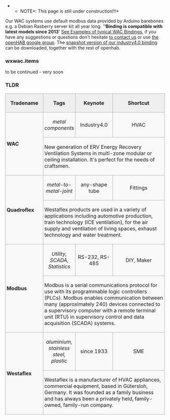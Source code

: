 **NOTE*: This page is still under construction!!!*

Our WAC systems use default modbus data provided by Arduino barebones e.g. a Debian Rasberry server kit all year long. '''''Binding is compatible with latest models since 2013'''' [http://wiki.openhab-samples.googlecode.com/hg/ See Examples of typical WAC Bindings], if you have any suggestions or questions don't hesitate [https://github.com/westaflex to contact us] or use [https://github.com/westaflex the openHAB google group]. The [https://code.google.com/p/industry40/ snapshot version of our industry4.0 binding] can be downloaded, together with the rest of openhab.

=== wxwac.items ===
to be continued - very soon


=== TLDR ===
{| style="margin: 1em 1em 1em 0; border: 1px #aaaaaa solid; border-collapse: collapse;"
|-
! width="150" style="border: 1px #aaaaaa solid; padding: 0.2em; background: #efefef; text-align: center;" | Tradename !! style="border: 1px #aaaaaa solid; padding: 0.2em; background: #efefef; text-align: center;" | Tags !! width="150" style="border: 1px #aaaaaa solid; padding: 0.2em; background: #efefef; text-align: center;" | Keynote !! width="300" style="border: 1px #aaaaaa solid; padding: 0.2em; background: #efefef; text-align: center;" | Shortcut
|-
|rowspan="2" style="border: 1px #aaaaaa solid; padding: 0.2em; background: #f9f9f9;" | '''WAC''' || align="center" style="border: 1px #aaaaaa solid; padding: 0.2em; background: #f9f9f9;" | ''metal components'' || align="center" style="border: 1px #aaaaaa solid; padding: 0.2em; background: #f9f9f9;" | Industry4.0 || align="center" style="border: 1px #aaaaaa solid; padding: 0.2em; background: #f9f9f9;" |HVAC
|-
|colspan="4" style="border: 1px #aaaaaa solid; padding: 0.2em; background: #f9f9f9;" | New generation of ERV Energy Recovery Ventilation Systems in multi-zone modular or ceiling installation. It's perfect for the needs of craftsmen.
|-
|rowspan="2" style="border: 1px #aaaaaa solid; padding: 0.2em; background: #f9f9f9;" | '''Quadroflex''' || align="center" style="border: 1px #aaaaaa solid; padding: 0.2em; background: #f9f9f9;" | ''metal-to-metal-joint'' || align="center" style="border: 1px #aaaaaa solid; padding: 0.2em; background: #f9f9f9;" | any-shape tube || align="center" style="border: 1px #aaaaaa solid; padding: 0.2em; background: #f9f9f9;" |Fittings
|-
|colspan="4" style="border: 1px #aaaaaa solid; padding: 0.2em; background: #f9f9f9;" | Westaflex products are used in a variety of applications including automotive production, train technology (ICE ventilation), for the air supply and ventilation of living spaces, exhaust technology and water treatment.
|-
|rowspan="2" style="border: 1px #aaaaaa solid; padding: 0.2em; background: #f9f9f9;" | '''Modbus''' || align="center" style="border: 1px #aaaaaa solid; padding: 0.2em; background: #f9f9f9;" | ''Utility, SCADA, Statistics'' || align="center" style="border: 1px #aaaaaa solid; padding: 0.2em; background: #f9f9f9;" | RS-232, RS-485 || align="center" style="border: 1px #aaaaaa solid; padding: 0.2em; background: #f9f9f9;" |DIY, Maker
|-
|colspan="4" style="border: 1px #aaaaaa solid; padding: 0.2em; background: #f9f9f9;" | Modbus is a serial communications protocol for use with its programmable logic controllers (PLCs). Modbus enables communication between many (approximately 240) devices connected to a supervisory computer with a remote terminal unit (RTU) in supervisory control and data acquisition (SCADA) systems.
|-
|rowspan="2" style="border: 1px #aaaaaa solid; padding: 0.2em; background: #f9f9f9;" | '''Westaflex''' || align="center" style="border: 1px #aaaaaa solid; padding: 0.2em; background: #f9f9f9;" | ''aluminium, stainless steel, plastic'' || align="center" style="border: 1px #aaaaaa solid; padding: 0.2em; background: #f9f9f9;" | since 1933 || align="center" style="border: 1px #aaaaaa solid; padding: 0.2em; background: #f9f9f9;" |SME
|-
|colspan="4" style="border: 1px #aaaaaa solid; padding: 0.2em; background: #f9f9f9;" | Westaflex is a manufacturer of HVAC appliances, commercial equipment, based in Gütersloh, Germany. It was founded as a family business and has always been a privately held, family-owned, family-run company.
|}
